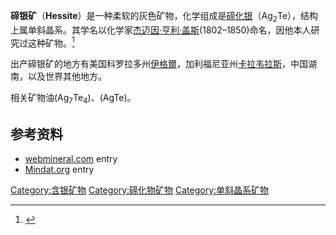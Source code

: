 {{Infobox mineral
| name        = 碲银矿
| boxwidth    = 
| boxbgcolor  = 
| image       = Hessite-Quartz-d05-55a.jpg
| imagesize   = 
| alt         = 
| caption     = 碲银矿生长在[[石英|石英]]上，形成厚而坚固的晶体，是该矿罕见的存在形式。尺寸3.6 x 2.2 x 1.5 cm。产自罗马尼亚[[阿爾巴縣|阿爾巴縣]]。
| category    = 硫化物矿物
| formula     = Ag<sub>2</sub>Te
| molweight   = 
| strunz      = 2.BA.30c
| dana        = 
| system      = [[单斜晶系|单斜晶系]]
| class       = Prismatic (2/m) <br/><small>(same [[赫尔曼–莫甘记号|H-M记号]])</small>
| symmetry    = ''P2''<sub>1</sub>/c
| unit cell   = a = 8.13, b = 4.48 <br/>c = 8.09 [Å]; β = 112.9°; Z = 4
| color       = 铅灰色，钢灰色
| colour      = 
| habit       = 
| twinning    = 
| cleavage    = {100}面不完全解理
| fracture    = 
| tenacity    = 可剖割
| mohs        = 2 - 3
| luster      = 金属光泽
| streak      = 黑色
| diaphaneity = 不透明
| gravity     = 8.24 - 8.45
| density     = 
| polish      = 
| opticalprop = 有各向异性
}}

'''碲银矿'''（'''Hessite'''）是一种柔软的灰色矿物，化学组成是[[碲化银|碲化银]]（Ag<sub>2</sub>Te），结构上属单斜晶系。其学名以化学家[[杰迈因·亨利·盖斯|杰迈因·亨利·盖斯]](1802–1850)命名，因他本人研究过这种矿物。<ref>{{cite journal|author1=Engelhardt, M|title=Academician German Ivanovich Hess (on the 200th Anniversary of His Birthday)|journal=Russian Journal of Applied Chemistry|volume=75|issue=7|page=2002}}</ref>

出产碲银矿的地方有美国科罗拉多州[[伊格爾縣_(科羅拉多州)|伊格爾]]，加利福尼亚州[[卡拉韦拉斯县|卡拉韦拉斯]]，中国湖南，以及世界其他地方。

相关矿物油{{en-link|六方碲银矿|Stützite}}(Ag<sub>7</sub>Te<sub>4</sub>)、{{en-link|粒碲银矿|empressite}}(AgTe)。 

==参考资料==
{{Reflist}}
* [http://webmineral.com/data/Hessite.shtml webmineral.com] {{Wayback|url=http://webmineral.com/data/Hessite.shtml |date=20170304031523 }} entry
* [http://www.mindat.org/min-1881.html Mindat.org] {{Wayback|url=http://www.mindat.org/min-1881.html |date=20170217063412 }} entry
{{Commons|Category:Hessite}}
{{Mineral-stub}}
[[Category:含银矿物|Category:含银矿物]]
[[Category:碲化物矿物|Category:碲化物矿物]]
[[Category:单斜晶系矿物|Category:单斜晶系矿物]]